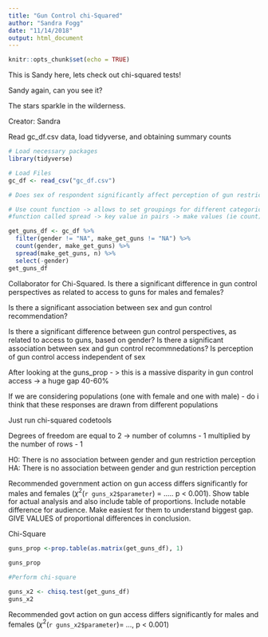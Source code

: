 ```yaml
---
title: "Gun Control chi-Squared"
author: "Sandra Fogg"
date: "11/14/2018"
output: html_document
---
```


```r
knitr::opts_chunk$set(echo = TRUE)
```

This is Sandy here, lets check out chi-squared tests!

Sandy again, can you see it?

The stars sparkle in the wilderness. 

Creator: Sandra

Read gc_df.csv data, load tidyverse, and obtaining summary counts
```r
# Load necessary packages
library(tidyverse)

# Load Files
gc_df <- read_csv("gc_df.csv")

# Does sex of respondent significantly affect perception of gun restrictions

# Use count function -> allows to set groupings for different categorical variables -> count how many times a #certain response occurs in the "make_get_guns" column -> Must make in contingency table format -> use a 
#function called spread -> key value in pairs -> make values (ie count) -> only want count values so we must #remove gender column (rembering female is first row)

get_guns_df <- gc_df %>% 
  filter(gender != "NA", make_get_guns != "NA") %>% 
  count(gender, make_get_guns) %>% 
  spread(make_get_guns, n) %>% 
  select(-gender)
get_guns_df

```

Collaborator for Chi-Squared. Is there a significant difference in gun control perspectives as related to access to guns for males and females?

Is there a significant association between sex and gun control recommendation?

Is there a significant difference between gun control perspectives, as related to access to guns, based on gender?  Is there a significant association between sex and gun control recommnedations? Is perception of gun control access independent of sex

After looking at the guns_prop - > this is a massive disparity in gun control access -> a huge gap 40-60%

If we are considering populations (one with female and one with male) - do i think that these responses are drawn from different populations

Just run chi-squared codetools

Degrees of freedom are equal to 2 -> number of columns - 1 multiplied by the number of rows - 1 

H0: There is no association between gender and gun restriction perception
HA: There is no association between gender and gun restriction perception

Recommended government action on gun access differs significantly for males and females ($\chi^2$(` r guns_x2$parameter`) = ..... p < 0.001).  Show table for actual analysis and also include table of proportions. Include notable difference for audience. Make easiest for them to understand biggest gap. GIVE VALUES of proportional differences in conclusion. 

Chi-Square
```r

guns_prop <-prop.table(as.matrix(get_guns_df), 1)

guns_prop

#Perform chi-square

guns_x2 <- chisq.test(get_guns_df)
guns_x2

```

Recommended govt action on gun access differs significantly for males and females ($\chi^2$(`r guns_x2$parameter`)= ..., p < 0.001)
